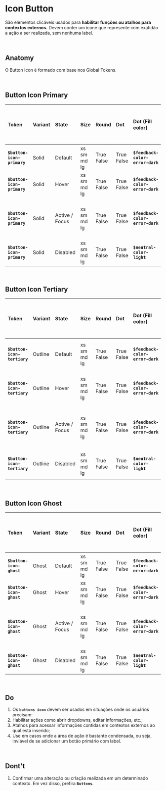 # **Icon Button**

São elementos clicáveis ​​usados ​​para **habilitar funções ou atalhos para contextos externos.** Devem conter um ícone que represente com exatidão a ação a ser realizada, sem nenhuma label.

<br />

## Anatomy

O Button Icon é formado com base nos Global Tokens.

<br />

## Button Icon Primary

| Token                      | Variant | State          | Size        | Round      | Dot        | Dot (Fill color)                 | Dot (Text color)               | Container (Fill color)              | Icon Color                     | Border Radius           | Border (Weight / Stroke Color) | Outline (Weight / Border Radius / Stroke Color)                               | Opacity                      | Exemplo   |
| :------------------------- | :------ | :------------- | :---------- | :--------- | :--------- | :------------------------------- | ------------------------------ | :---------------------------------- | :----------------------------- | :---------------------- | :----------------------------- | ----------------------------------------------------------------------------- | :--------------------------- | :-------- |
| **`$button-icon-primary`** | Solid   | Default        | xs sm md lg | True False | True False | **`$feedback-color-error-dark`** | **`$standard-color-white`**    | **`$brand-color-primary-default`**  | \*\*`$standard-color-white     | **`$border-radius-sm`** | **`$border-radius-none`**      | '----'                                                                        | '----'                       | _[embed]_ |
| **`$button-icon-primary`** | Solid   | Hover          | xs sm md lg | True False | True False | **`$feedback-color-error-dark`** | **`$standard-color-white`**    | **`$brand-color-primary-light`**    | **`$standard-color-white`**    | **`$border-radius-sm`** | **`$border-radius-none`**      | '----'                                                                        | '----'                       | _[embed]_ |
| **`$button-icon-primary`** | Solid   | Active / Focus | xs sm md lg | True False | True False | **`$feedback-color-error-dark`** | **`$standard-color-white`**    | **`$brand-color-primary-lightest`** | **`$neutral-color-darkest`**   | **`$border-radius-sm`** | **`$border-radius-none`**      | **`$border-width-thin`** **`$border-radius-sm`** **`$neutral-color-darkest`** | '----'                       | _[embed]_ |
| **`$button-icon-primary`** | Solid   | Disabled       | xs sm md lg | True False | True False | **`$neutral-color-light`**       | **`$neutral-color-extradark`** | **`$neutral-color-mediumlight`**    | **`$neutral-color-extradark`** | **`$border-radius-sm`** | **`$border-radius-none`**      | '----'                                                                        | **`$opacity-level-intense`** | _[embed]_ |

<br />

## Button Icon Tertiary

| Token                       | Variant | State          | Size        | Round      | Dot        | Dot (Fill color)                 | Dot (Text color)               | Container (Fill color)              | Icon Color                     | Border Radius           | Border (Weight / Stroke Color)                                   | Outline (Weight / Border Radius / Stroke Color)                         | Opacity                      | Owner     |
| :-------------------------- | :------ | :------------- | :---------- | :--------- | :--------- | :------------------------------- | :----------------------------- | :---------------------------------- | :----------------------------- | :---------------------- | :--------------------------------------------------------------- | :---------------------------------------------------------------------- | :--------------------------- | :-------- |
| **`$button-icon-tertiary`** | Outline | Default        | xs sm md lg | True False | True False | **`$feedback-color-error-dark`** | **`$standard-color-white`**    | transparent                         | **`$neutral-color-extradark`** | **`$border-radius-sm`** | **`$border-width-hairline`** **`$neutral-color-mediumdark`**     | '----'                                                                  | '----'                       | _[embed]_ |
| **`$button-icon-tertiary`** | Outline | Hover          | xs sm md lg | True False | True False | **`$feedback-color-error-dark`** | **`$standard-color-white`**    | **`$brand-color-primary-light`**    | **`$standard-color-white`**    | **`$border-radius-sm`** | **`$border-width-hairline`** **`$brand-color-primary-light`**    | '----'                                                                  | '----'                       | _[embed]_ |
| **`$button-icon-tertiary`** | Outline | Active / Focus | xs sm md lg | True False | True False | **`$feedback-color-error-dark`** | **`$standard-color-white`**    | **`$brand-color-primary-lightest`** | **`$neutral-color-darkest`**   | **`$border-radius-sm`** | **`$border-width-hairline`** **`$brand-color-primary-lightest`** | **`$border-width-thin $border-radius-sm`** **`$neutral-color-darkest`** | '----'                       | _[embed]_ |
| **`$button-icon-tertiary`** | Outline | Disabled       | xs sm md lg | True False | True False | **`$neutral-color-light`**       | **`$neutral-color-extradark`** | **` $neutral-color-mediumlight`**   | **`$neutral-color-extradark`** | **`$border-radius-sm`** | **`$border-width-hairline`** **`$neutral-color-mediumdark`**     | '----'                                                                  | **`$opacity-level-intense`** | _[embed]_ |

<br />

## Button Icon Ghost

| Token                    | Variant | State          | Size        | Round      | Dot        | Dot (Fill color)                 | Dot (Text color)               | Container (Fill color)        | Icon Color                     | Border Radius           | Outline (Weight / Border Radius / Stroke Color)                               | Opacity                      | Exemplo |
| :----------------------- | :------ | :------------- | :---------- | :--------- | :--------- | :------------------------------- | :----------------------------- | :---------------------------- | :----------------------------- | :---------------------- | :---------------------------------------------------------------------------- | ---------------------------- | :------ |
| **`$button-icon-ghost`** | Ghost   | Default        | xs sm md lg | True False | True False | **`$feedback-color-error-dark`** | **`$standard-color-white`**    | transparent                   | **`$neutral-color-extradark`** | **`$border-radius-sm`** | '----'                                                                        | '----'                       | embed   |
| **`$button-icon-ghost`** | Ghost   | Hover          | xs sm md lg | True False | True False | **`$feedback-color-error-dark`** | **`$standard-color-white`**    | **`$neutral-color-lightest`** | **`$neutral-color-darkest`**   | \*\*`$border-radius-sm  | '----'                                                                        | '----'                       | embed   |
| **`$button-icon-ghost`** | Ghost   | Active / Focus | xs sm md lg | True False | True False | **`$feedback-color-error-dark`** | **`$standard-color-white`**    | **`$neutral-color-lightest`** | **`$neutral-color-darkest`**   | **`$border-radius-sm`** | **`$border-width-thin`** **`$border-radius-sm`** **`$neutral-color-darkest`** | '----'                       | embed   |
| **`$button-icon-ghost`** | Ghost   | Disabled       | xs sm md lg | True False | True False | **`$neutral-color-light`**       | **`$neutral-color-extradark`** | transparent                   | **`$neutral-color-extradark`** | **`$border-radius-sm`** | '----'                                                                        | **`$opacity-level-intense`** | embed   |

<br />

## Do

1. Os **`buttons icon`** devem ser usados em situações onde os usuários precisam:
2. Habilitar ações como abrir dropdowns, editar informações, etc.;
3. Atalhos para acessar informações contidas em contextos externos ao qual está inserido;
4. Use em casos onde a área de ação é bastante condensada, ou seja, inviável de se adicionar um botão primário com label.

<br />

## Dont't

1. Confirmar uma alteração ou crIação realizada em um determinado contexto. Em vez disso, prefira **`Buttons`**.
